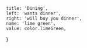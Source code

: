 
	title: 'Dining',
	left: 'wants dinner',
	right: 'will buy you dinner',
	name: 'lime green',
	value: color.limeGreen,
}
